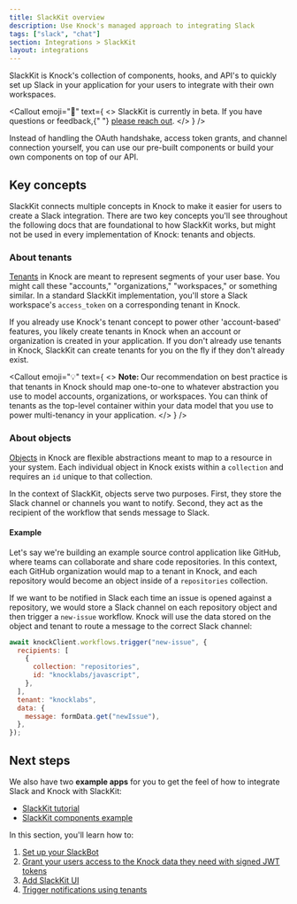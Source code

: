 ```yaml
---
title: SlackKit overview
description: Use Knock's managed approach to integrating Slack
tags: ["slack", "chat"]
section: Integrations > SlackKit
layout: integrations
---
```


SlackKit is Knock's collection of components, hooks, and API's to quickly set up Slack in your application for your users to integrate with their own workspaces.

<Callout
  emoji="🚧"
  text={
    <>
      SlackKit is currently in beta. If you have questions or feedback,{" "}
      <a href="mailto:support@knock.app?subject=SlackKit">please reach out</a>.
    </>
  }
/>

Instead of handling the OAuth handshake, access token grants, and channel connection yourself, you can use our pre-built components or build your own components on top of our API.

## Key concepts

SlackKit connects multiple concepts in Knock to make it easier for users to create a Slack integration. There are two key concepts you'll see throughout the following docs that are foundational to how SlackKit works, but might not be used in every implementation of Knock: tenants and objects.

### About tenants

[Tenants](/concepts/tenants) in Knock are meant to represent segments of your user base. You might call these "accounts," "organizations," "workspaces," or something similar. In a standard SlackKit implementation, you'll store a Slack workspace's `access_token` on a corresponding tenant in Knock.

If you already use Knock's tenant concept to power other 'account-based' features, you likely create tenants in Knock when an account or organization is created in your application. If you don't already use tenants in Knock, SlackKit can create tenants for you on the fly if they don't already exist.

<Callout
  emoji="💡"
  text={
    <>
      <strong>Note: </strong>
      Our recommendation on best practice is that tenants in Knock should map one-to-one
      to whatever abstraction you use to model accounts, organizations, or workspaces. You can think of tenants as the top-level container within your data model that you use to power multi-tenancy in your application.
    </>
  }
/>

### About objects

[Objects](/concepts/objects) in Knock are flexible abstractions meant to map to a resource in your system. Each individual object in Knock exists within a `collection` and requires an `id` unique to that collection.

In the context of SlackKit, objects serve two purposes. First, they store the Slack channel or channels you want to notify. Second, they act as the recipient of the workflow that sends message to Slack.

#### Example

Let's say we're building an example source control application like GitHub, where teams can collaborate and share code repositories. In this context, each GitHub organization would map to a tenant in Knock, and each repository would become an object inside of a `repositories` collection.

If we want to be notified in Slack each time an issue is opened against a repository, we would store a Slack channel on each repository object and then trigger a `new-issue` workflow. Knock will use the data stored on the object and tenant to route a message to the correct Slack channel:

```javascript
await knockClient.workflows.trigger("new-issue", {
  recipients: [
    {
      collection: "repositories",
      id: "knocklabs/javascript",
    },
  ],
  tenant: "knocklabs",
  data: {
    message: formData.get("newIssue"),
  },
});
```

## Next steps

We also have two **example apps** for you to get the feel of how to integrate Slack and Knock with SlackKit:

- [SlackKit tutorial](https://github.com/knocklabs/javascript/tree/main/examples/slack-kit-example)
- [SlackKit components example](https://github.com/knocklabs/javascript/tree/main/examples/slack-connect-example)

In this section, you'll learn how to:

1. [Set up your SlackBot](/integrations/chat/slack-kit/setup)
2. [Grant your users access to the Knock data they need with signed JWT tokens](/integrations/chat/slack-kit/resource-access-grants)
3. [Add SlackKit UI](/integrations/chat/slack-kit/ui)
4. [Trigger notifications using tenants](/integrations/chat/slack-kit/trigger-workflow)

